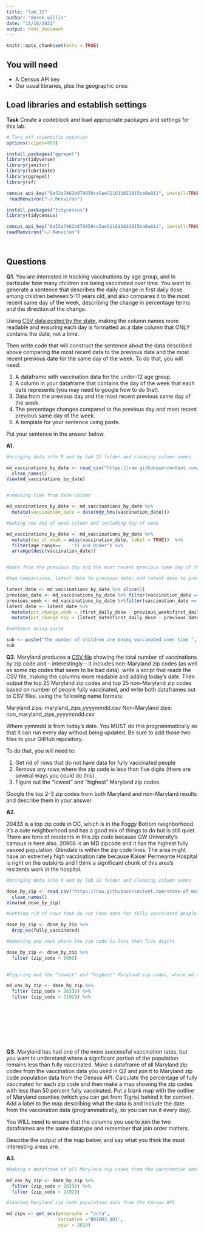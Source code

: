 ```yaml
---
title: "lab_12"
author: "derek willis"
date: "11/16/2021"
output: html_document
---
```


```r
knitr::opts_chunk$set(echo = TRUE)
```

## You will need

* A Census API key
* Our usual libraries, plus the geographic ones

## Load libraries and establish settings

**Task** Create a codeblock and load appropriate packages and settings for this lab.

```r
# Turn off scientific notation
options(scipen=999)

install.packages("ggrepel")
library(tidyverse)
library(janitor)
library(lubridate)
library(ggrepel)
library(sf)

census_api_key("0a53a7462b879050ca5ae511611822015ba9a811", install=TRUE, overwrite = TRUE)
 readRenviron("~/.Renviron")
```


```r


install.packages("tidycensus")
library(tidycensus)

census_api_key("0a53a7462b879050ca5ae511611822015ba9a811", install=TRUE, overwrite = TRUE)
readRenviron("~/.Renviron")




```


## Questions

**Q1.** You are interested in tracking vaccinations by age group, and in particular how many children are being vaccinated over time. You want to generate a sentence that describes the daily change in first daily dose among children between 5-11 years old, and also compares it to the most recent same day of the week, describing the change in percentage terms and the direction of the change.

Using [CSV data posted by the state](https://raw.githubusercontent.com/state-of-maryland/VaccineCSVs/master/MD_COVID19_VaccinationPercentAgeGroupPopulation.csv), making the column names more readable and ensuring each day is formatted as a date column that ONLY contains the date, not a time.

Then write code that will construct the sentence about the data described above comparing the most recent data to the previous date and the most recent previous date for the same day of the week. To do that, you will need:

1. A dataframe with vaccination data for the under-12 age group.
2. A column in your dataframe that contains the day of the week that each date represents (you may need to google how to do that).
3. Data from the previous day and the most recent previous same day of the week.
4. The percentage changes compared to the previous day and most recent previous same day of the week.
5. A template for your sentence using paste. 

Put your sentence in the answer below.

**A1.**

```r

#bringing data into R and my lab 12 folder and cleaning column names 

md_vaccinations_by_date <- read_csv("https://raw.githubusercontent.com/state-of-maryland/VaccineCSVs/master/MD_COVID19_VaccinationPercentAgeGroupPopulation.csv") %>%
  clean_names()
View(md_vaccinations_by_date)


#removing time from date column 

md_vaccinations_by_date <- md_vaccinations_by_date %>%
  mutate(vaccination_date = date(mdy_hms(vaccination_date)))

#making new day of week column and including day of week

md_vaccinations_by_date <- md_vaccinations_by_date %>%
  mutate(day_of_week = wday(vaccination_date, label = TRUE))  %>% 
  filter(age_range==	'11 and Under') %>% 
  arrange(desc(vaccination_date))


#Data from the previous day and the most recent previous same day of the week

#two comparisons, latest date to previous date; and latest date to previous week

latest_date <- md_vaccinations_by_date %>% slice(1)
previous_date <- md_vaccinations_by_date %>% filter(vaccination_date == latest_date$vaccination_date - 1)
previous_week <- md_vaccinations_by_date %>%filter(vaccination_date == latest_date$vaccination_date -7)
latest_date <- latest_date %>%
  mutate(pct_change_week = (first_daily_dose - previous_week$first_daily_dose)/previous_week$first_daily_dose *100) %>% 
  mutate(pct_change_day = (latest_date$first_daily_dose - previous_date$first_daily_dose)/previous_date$first_daily_dose*100)

#sentence using paste 

sub <- paste("The number of children are being vaccinated over time ", format(latest_date$vaccination_date, format="%B %d"), " ", direction, " by ", changetext, " percent compared to the week before", sep="")
sub


```

**Q2.** Maryland produces a [CSV file](https://raw.githubusercontent.com/state-of-maryland/VaccineCSVs/master/Vax_ZIP_CODE_FirstSecondSingle_Totals_Raw.csv) showing the total number of vaccinations by zip code and -- interestingly -- it includes non-Maryland zip codes (as well as some zip codes that seem to be bad data). write a script that reads the CSV file, making the columns more readable and adding today's date. Then output the top 25 Maryland zip codes and top 25 non-Maryland zip codes based on number of people fully vaccinated, and write both dataframes out to CSV files, using the following name formats:

Maryland zips: maryland_zips_yyyymmdd.csv
Non-Maryland zips: non_maryland_zips_yyyymmdd.csv

Where yymmdd is from today's date. You MUST do this programmatically so that it can run every day without being updated. Be sure to add those two files to your GitHub repository.

To do that, you will need to:

1. Get rid of rows that do not have data for fully vaccinated people
2. Remove any rows where the zip code is less than five digits (there are several ways you could do this).
3. Figure out the "lowest" and "highest" Maryland zip codes.

Google the top 2-3 zip codes from both Maryland and non-Maryland results and describe them in your answer.

**A2.** 

20433 is a top zip code in DC, which is in the Foggy Bottom neighborhood. It's a cute neighborhood and has a good mix of things to do but is still quiet. There are tons of residents in this zip code because GW University's campus is here also. 20906 is an MD zipcode and it has the highest fully vaxxed population. Glendale is within the zip code lines. The area might have an extremely high vaccination rate because Kaiser Permeante Hospital is right on the outskirts and I think a significant chunk of this area's residents work in the hospital. 




```r


#bringing data into R and my lab 12 folder and cleaning column names 

dose_by_zip <- read_csv("https://raw.githubusercontent.com/state-of-maryland/VaccineCSVs/master/Vax_ZIP_CODE_FirstSecondSingle_Totals_Raw.csv") %>% 
  clean_names() 
View(md_dose_by_zip) 

#Getting rid of rows that do not have data for fully vaccinated people

dose_by_zip <- dose_by_zip %>% 
  drop_na(fully_vaccinated)

#Removing any rows where the zip code is less than five digits

dose_by_zip <- dose_by_zip %>% 
  filter (zip_code > 9999)

  
#Figuring out the "lowest" and "highest" Maryland zip codes, where md zip codes start and where md zip codes end, make 

md_vax_by_zip <- dose_by_zip %>% 
  filter (zip_code > 20330) %>% 
  filter (zip_code < 21929) %>% 
  









```

**Q3.** Maryland has had one of the more successful vaccination rates, but you want to understand where a significant portion of the population remains less than fully vaccinated. Make a dataframe of all Maryland zip codes from the vaccination data you used in Q2 and join it to Maryland zip code population data from the Census API. Calculate the percentage of fully vaccinated for each zip code and then make a map showing the zip codes with less than 50 percent fully vaccinated. Put a blank map with the outline of Maryland counties (which you can get from Tigris) behind it for context. Add a label to the map describing what the data is and include the date from the vaccination data (programmatically, so you can run it every day).

You WILL need to ensure that the columns you use to join the two dataframes are the same datatype and remember that join order matters. 

Describe the output of the map below, and say what you think the most interesting areas are.

**A3.**

```r

#Making a dataframe of all Maryland zip codes from the vaccination data

md_vax_by_zip <- dose_by_zip %>% 
  filter (zip_code > 20330) %>% 
  filter (zip_code < 21929)

#loading Maryland zip code population data from the Census API

md_zips <- get_acs(geography = "zcta", 
                   variables ="B01003_001", 
                   year = 2019)



```
